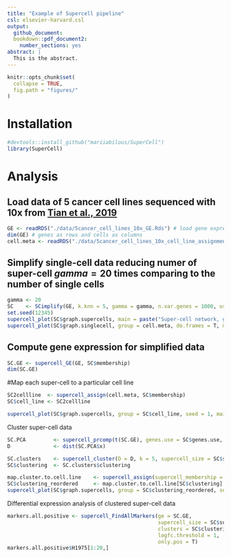 ```yaml
---
title: "Example of Supercell pipeline"
csl: elsevier-harvard.csl
output:
  github_document:
  bookdown::pdf_document2:
    number_sections: yes
abstract: |
  This is the abstract.
---
```


```r
knitr::opts_chunk$set(
  collapse = TRUE,
  fig.path = "figures/"
)
```

# Installation

```r
#devtools::install_github("mariiabilous/SuperCell")
library(SuperCell)

```

# Analysis
## Load data of 5 cancer cell lines sequenced with 10x from [Tian et al., 2019](https://doi.org/10.1038/s41592-019-0425-8)

```r
GE <- readRDS("./data/5cancer_cell_lines_10x_GE.Rds") # load gene expression matrix 
dim(GE) # genes as rows and cells as columns
cell.meta <- readRDS("./data/5cancer_cell_lines_10x_cell_line_assignment.Rds") # load cell assignment to a cancer cell line
```
## Simplify single-cell data reducing numer of super-cell $gamma = 20$ times comparing to the number of single cells 
```r
gamma <- 20
SC    <- SCimplify(GE, k.knn = 5, gamma = gamma, n.var.genes = 1000, use.nn2 = FALSE)
set.seed(12345)
supercell_plot(SC$graph.supercells, main = paste("Super-cell network, gamma =", gamma), seed = 1)
supercell_plot(SC$graph.singlecell, group = cell.meta, do.frames = T, main = paste("Single-cell network, N =", dim(GE)[2]), lay.method = "components")
```

## Compute gene expression for simplified data
```r
SC.GE <- supercell_GE(GE, SC$membership)
dim(SC.GE)
```

#Map each super-cell to a particular cell line
```r
SC2cellline  <- supercell_assign(cell.meta, SC$membership)
SC$cell_line <- SC2cellline

supercell_plot(SC$graph.supercells, group = SC$cell_line, seed = 1, main = "Super-cell colored by cell line assignment")
```

Cluster super-cell data
```r
SC.PCA         <- supercell_prcomp(t(SC.GE), genes.use = SC$genes.use, supercell_size = SC$supercell_size, k = 20)
D              <- dist(SC.PCA$x)

SC.clusters    <- supercell_cluster(D = D, k = 5, supercell_size = SC$supercell_size)
SC$clustering  <- SC.clusters$clustering
```

```r
map.cluster.to.cell.line    <- supercell_assign(supercell_membership = SC$clustering, clusters  = SC$cell_line)
SC$clustering_reordered     <- map.cluster.to.cell.line[SC$clustering]
supercell_plot(SC$graph.supercells, group = SC$clustering_reordered, seed = 1, main = "Super-cell colored by cell line cluster")
```


Differential expression analysis of clustered super-cell data 
```r
markers.all.positive <- supercell_FindAllMarkers(ge = SC.GE, 
                                                 supercell_size = SC$supercell_size,
                                                 clusters = SC$clustering_reordered,
                                                 logfc.threshold = 1,
                                                 only.pos = T)
markers.all.positive$H1975[1:20,]
```

